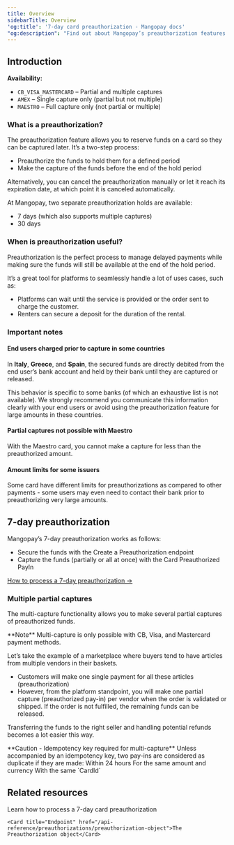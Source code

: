 ```yaml
---
title: Overview
sidebarTitle: Overview
'og:title': '7-day card preauthorization - Mangopay docs'
"og:description": "Find out about Mangopay’s preauthorization features to reserve funds on a card to be captured later, with 7-day or 30-day options."
---
```



## Introduction

**Availability:** 
- `CB_VISA_MASTERCARD` – Partial and multiple captures
- `AMEX` – Single capture only (partial but not multiple)
- `MAESTRO` – Full capture only (not partial or multiple)

### What is a preauthorization?

The preauthorization feature allows you to reserve funds on a card so they can be captured later. It’s a two-step process:

-   Preauthorize the funds to hold them for a defined period
-   Make the capture of the funds before the end of the hold period

Alternatively, you can cancel the preauthorization manually or let it reach its expiration date, at which point it is canceled automatically.

At Mangopay, two separate preauthorization holds are available:

-   7 days (which also supports multiple captures)
-   30 days

### When is preauthorization useful?

Preauthorization is the perfect process to manage delayed payments while making sure the funds will still be available at the end of the hold period.

It’s a great tool for platforms to seamlessly handle a lot of uses cases, such as:

-   Platforms can wait until the service is provided or the order sent to charge the customer.
-   Renters can secure a deposit for the duration of the rental.

### Important notes

#### End users charged prior to capture in some countries

In **Italy**, **Greece**, and **Spain**, the secured funds are directly debited from the end user’s bank account and held by their bank until they are captured or released.

This behavior is specific to some banks (of which an exhaustive list is not available). We strongly recommend you communicate this information clearly with your end users or avoid using the preauthorization feature for large amounts in these countries.

#### Partial captures not possible with Maestro

With the Maestro card, you cannot make a capture for less than the preauthorized amount.

#### Amount limits for some issuers

Some card <Issuer content="issuers" /> have different limits for preauthorizations as compared to other payments - some users may even need to contact their bank prior to preauthorizing very large amounts.

## 7-day preauthorization

Mangopay’s 7-day preauthorization works as follows:

-   Secure the funds with the Create a Preauthorization endpoint
-   Capture the funds (partially or all at once) with the Card Preauthorized PayIn

<a href="/guides/payment-methods/card/preauthorization/how-to" target="_blank">How to process a 7-day preauthorization &rarr;</a>

### Multiple partial captures

The multi-capture functionality allows you to make several partial captures of preauthorized funds.

<Note>
    **Note** Multi-capture is only possible with CB, Visa, and Mastercard
    payment methods.
</Note>

Let’s take the example of a marketplace where buyers tend to have articles from multiple vendors in their baskets.

-   Customers will make one single payment for all these articles (preauthorization)
-   However, from the platform standpoint, you will make one partial capture (preauthorized pay-in) per vendor when the order is validated or shipped. If the order is not fulfilled, the remaining funds can be released.

Transferring the funds to the right seller and handling potential refunds becomes a lot easier this way.

<Warning>
    **Caution - Idempotency key required for multi-capture** Unless accompanied
    by an idempotency key, two pay-ins are considered as duplicate if they are
    made: Within 24 hours For the same amount and currency With the same
    `CardId`
</Warning>

## Related resources  

<CardGroup col={2}> 
    <Card title="How to" href="/guides/payment-methods/card/preauthorization/how-to">Learn how to process a 7-day card preauthorization</Card>

    <Card title="Endpoint" href="/api-reference/preauthorizations/preauthorization-object">The Preauthorization object</Card>  
</CardGroup>
